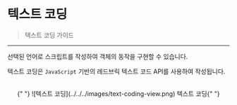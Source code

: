 
# 텍스트 코딩

> 텍스트 코딩 가이드

---

선택된 언어로 스크립트를 작성하여 객체의 동작을 구현할 수 있습니다.

텍스트 코딩은 `JavaScript` 기반의 레드브릭 텍스트 코드 API를 사용하여 작성됩니다.

<br />
<center>
  {" "}
  ![텍스트 코딩](../../../images/text-coding-view.png) 텍스트 코딩{" "}
</center>
